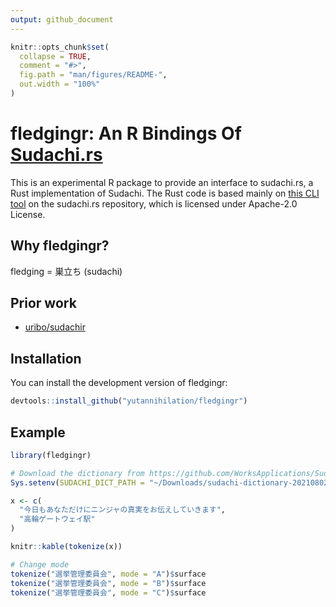 ```yaml
---
output: github_document
---
```


<!-- README.md is generated from README.Rmd. Please edit that file -->

```r
knitr::opts_chunk$set(
  collapse = TRUE,
  comment = "#>",
  fig.path = "man/figures/README-",
  out.width = "100%"
)
```

# fledgingr: An R Bindings Of [Sudachi.rs](https://github.com/WorksApplications/sudachi.rs)

<!-- badges: start -->
<!-- badges: end -->

This is an experimental R package to provide an interface to sudachi.rs, a Rust implementation of Sudachi.
The Rust code is based mainly on [this CLI tool](https://github.com/WorksApplications/sudachi.rs/blob/ad1f15818536a379c668ea48fcebaca2278df38e/sudachi-cli/src/main.rs) on
the sudachi.rs repository, which is licensed under Apache-2.0 License.

## Why fledgingr?

fledging = 巣立ち (sudachi)

## Prior work

* [uribo/sudachir](https://github.com/uribo/sudachir)

## Installation

You can install the development version of fledgingr:

``` r
devtools::install_github("yutannihilation/fledgingr")
```

## Example

```r
library(fledgingr)

# Download the dictionary from https://github.com/WorksApplications/SudachiDict
Sys.setenv(SUDACHI_DICT_PATH = "~/Downloads/sudachi-dictionary-20210802/system_full.dic")

x <- c(
  "今日もあなただけにニンジャの真実をお伝えしていきます",
  "高輪ゲートウェイ駅"
)

knitr::kable(tokenize(x))
```

```r
# Change mode
tokenize("選挙管理委員会", mode = "A")$surface
tokenize("選挙管理委員会", mode = "B")$surface
tokenize("選挙管理委員会", mode = "C")$surface
```

